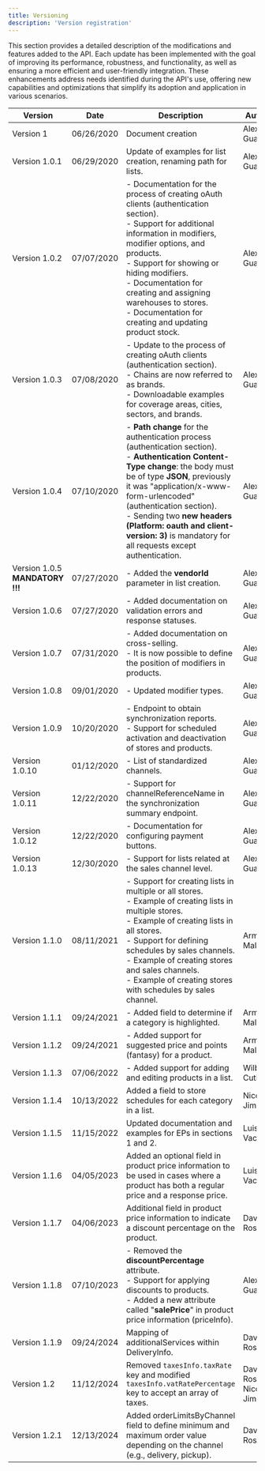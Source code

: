 ```yaml
---
title: Versioning
description: 'Version registration'
---
```


This section provides a detailed description of the modifications and features added to the API. Each update has been implemented with the goal of improving its performance, robustness, and functionality, as well as ensuring a more efficient and user-friendly integration. These enhancements address needs identified during the API's use, offering new capabilities and optimizations that simplify its adoption and application in various scenarios.

| Version | Date | Description | Author(s) |
| --- | --- | --- | --- |
| Version 1 | 06/26/2020 | Document creation | Alex Guamán |
| Version 1.0.1 | 06/29/2020 | Update of examples for list creation, renaming path for lists. | Alex Guamán |
| Version 1.0.2 | 07/07/2020 | - Documentation for the process of creating oAuth clients (authentication section). <br/>- Support for additional information in modifiers, modifier options, and products. <br/>- Support for showing or hiding modifiers. <br/>- Documentation for creating and assigning warehouses to stores. <br/>- Documentation for creating and updating product stock. | Alex Guamán |
| Version 1.0.3 | 07/08/2020 | - Update to the process of creating oAuth clients (authentication section). <br/>- Chains are now referred to as brands. <br/>- Downloadable examples for coverage areas, cities, sectors, and brands. | Alex Guamán |
| Version 1.0.4 | 07/10/2020 | - **Path change** for the authentication process (authentication section). <br/>- **Authentication Content-Type change**: the body must be of type **JSON**, previously it was "application/x-www-form-urlencoded" (authentication section). <br/>- Sending two **new headers (Platform: oauth and client-version: 3)** is mandatory for all requests except authentication. | Alex Guamán |
| Version 1.0.5 **MANDATORY !!!** | 07/27/2020 | - Added the **vendorId** parameter in list creation. | Alex Guamán |
| Version 1.0.6 | 07/27/2020 | - Added documentation on validation errors and response statuses. | Alex Guamán |
| Version 1.0.7 | 07/31/2020 | - Added documentation on cross-selling. <br/>- It is now possible to define the position of modifiers in products. | Alex Guamán |
| Version 1.0.8 | 09/01/2020 | - Updated modifier types. | Alex Guamán |
| Version 1.0.9 | 10/20/2020 | - Endpoint to obtain synchronization reports. <br/>- Support for scheduled activation and deactivation of stores and products. | Alex Guamán |
| Version 1.0.10 | 01/12/2020 | - List of standardized channels. | Alex Guamán |
| Version 1.0.11 | 12/22/2020 | - Support for channelReferenceName in the synchronization summary endpoint. | Alex Guamán |
| Version 1.0.12 | 12/22/2020 | - Documentation for configuring payment buttons. | Alex Guamán |
| Version 1.0.13 | 12/30/2020 | - Support for lists related at the sales channel level. | Alex Guamán |
| Version 1.1.0 | 08/11/2021 | - Support for creating lists in multiple or all stores. <br/>- Example of creating lists in multiple stores. <br/>- Example of creating lists in all stores. <br/>- Support for defining schedules by sales channels. <br/>- Example of creating stores and sales channels. <br/>- Example of creating stores with schedules by sales channel. | Armando Maldonado |
| Version 1.1.1 | 09/24/2021 | - Added field to determine if a category is highlighted. | Armando Maldonado |
| Version 1.1.2 | 09/24/2021 | - Added support for suggested price and points (fantasy) for a product. | Armando Maldonado |
| Version 1.1.3 | 07/06/2022 | - Added support for adding and editing products in a list. | Wilber Cutire |
| Version 1.1.4 | 10/13/2022 | Added a field to store schedules for each category in a list. | Nicolás Jimenez |
| Version 1.1.5 | 11/15/2022 | Updated documentation and examples for EPs in sections 1 and 2. | Luis Vacacela |
| Version 1.1.6 | 04/05/2023 | Added an optional field in product price information to be used in cases where a product has both a regular price and a response price. | Luis Vacacela |
| Version 1.1.7 | 04/06/2023 | Additional field in product price information to indicate a discount percentage on the product. | David Rosales |
| Version 1.1.8 | 07/10/2023 | - Removed the **discountPercentage** attribute. <br/>- Support for applying discounts to products. <br/>- Added a new attribute called "**salePrice**" in product price information (priceInfo). | Alex Guamán |
| Version 1.1.9 | 09/24/2024 | Mapping of additionalServices within DeliveryInfo. | David Rosales |
| Version 1.2 | 11/12/2024 | Removed `taxesInfo.taxRate` key and modified `taxesInfo.vatRatePercentage` key to accept an array of taxes. | David Rosales, Nicolás Jiménez |
| Version 1.2.1 | 12/13/2024 | Added orderLimitsByChannel field to define minimum and maximum order value depending on the channel (e.g., delivery, pickup). | David Rosales |
